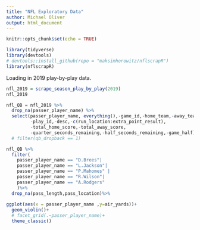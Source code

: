 ---
title: "NFL Exploratory Data"
author: Michael Oliver
output: html_document
---

```{r setup, include=FALSE}
knitr::opts_chunk$set(echo = TRUE)
```
```{r Packages, include=FALSE}
library(tidyverse)
library(devtools)
# devtools::install_github(repo = "maksimhorowitz/nflscrapR")
library(nflscrapR)
```


Loading in 2019 play-by-play data. 
```{r}
nfl_2019 = scrape_season_play_by_play(2019)
nfl_2019
```

```{r Simple QB Based DF, message=FALSE, warning=FALSE, include=FALSE}
nfl_QB = nfl_2019 %>%
  drop_na(passer_player_name) %>%
  select(passer_player_name, everything(),-game_id,-home_team,-away_team,
         -play_id,-desc,-c(run_location:extra_point_result),
         -total_home_score,-total_away_score,
         -quarter_seconds_remaining,-half_seconds_remaining,-game_half) #%>%
  # filter(qb_dropback == 1)
```

```{r}
nfl_QB %>%
  filter(
    passer_player_name == "D.Brees"| 
    passer_player_name == "L.Jackson"|
    passer_player_name == "P.Mahomes" |
    passer_player_name == "R.Wilson"|
    passer_player_name == "A.Rodgers"
    )%>%
  drop_na(pass_length,pass_location)%>%
  
ggplot(aes(x = passer_player_name ,y=air_yards))+
  geom_violin()+
  # facet_grid(.~passer_player_name)+
  theme_classic()
```

